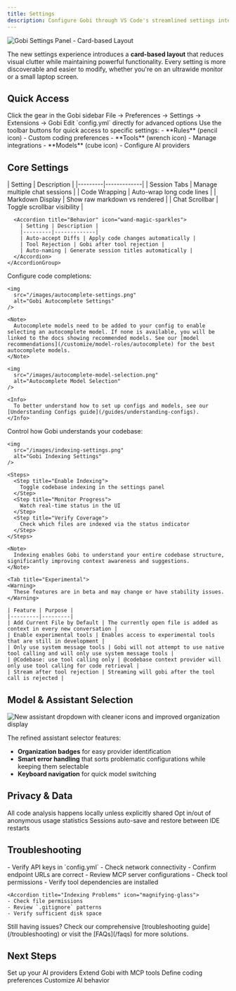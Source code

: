 ```yaml
---
title: Settings
description: Configure Gobi through VS Code's streamlined settings interface
---
```


<img
  src="/images/gobi-settings-card-layout.png"
  alt="Gobi Settings Panel - Card-based Layout"
/>

The new settings experience introduces a **card-based layout** that reduces visual clutter while maintaining powerful functionality. Every setting is more discoverable and easier to modify, whether you're on an ultrawide monitor or a small laptop screen.

## Quick Access

<CardGroup cols={3}>
  <Card title="Settings Icon" icon="gear">
    Click the gear in the Gobi sidebar
  </Card>
  <Card title="VS Code Settings" icon="sliders">
    File → Preferences → Settings → Extensions → Gobi
  </Card>
  <Card title="Config File" icon="code">
    Edit `config.yml` directly for advanced options
  </Card>
</CardGroup>

<Tip>
  Use the toolbar buttons for quick access to specific settings: - **Rules**
  (pencil icon) - Custom coding preferences - **Tools** (wrench icon) - Manage
  integrations - **Models** (cube icon) - Configure AI providers
</Tip>

## Core Settings

<Tabs>
  <Tab title="Interface">
    <AccordionGroup>
      <Accordion title="Display Options" icon="display">
        | Setting | Description |
        |---------|-------------|
        | Session Tabs | Manage multiple chat sessions |
        | Code Wrapping | Auto-wrap long code lines |
        | Markdown Display | Show raw markdown vs rendered |
        | Chat Scrollbar | Toggle scrollbar visibility |
      </Accordion>
      
      <Accordion title="Behavior" icon="wand-magic-sparkles">
        | Setting | Description |
        |---------|-------------|
        | Auto-accept Diffs | Apply code changes automatically |
        | Tool Rejection | Gobi after tool rejection |
        | Auto-naming | Generate session titles automatically |
      </Accordion>
    </AccordionGroup>
  </Tab>

  <Tab title="Autocomplete">
    Configure code completions:

    <img
      src="/images/autocomplete-settings.png"
      alt="Gobi Autocomplete Settings"
    />

    <Note>
      Autocomplete models need to be added to your config to enable selecting an autocomplete model. If none is available, you will be linked to the docs showing recommended models. See our [model recommendations](/customize/model-roles/autocomplete) for the best autocomplete models.
    </Note>

    <img
      src="/images/autocomplete-model-selection.png"
      alt="Autocomplete Model Selection"
    />

    <Info>
      To better understand how to set up configs and models, see our [Understanding Configs guide](/guides/understanding-configs).
    </Info>

  </Tab>

  <Tab title="Indexing">
    Control how Gobi understands your codebase:

    <img
      src="/images/indexing-settings.png"
      alt="Gobi Indexing Settings"
    />

    <Steps>
      <Step title="Enable Indexing">
        Toggle codebase indexing in the settings panel
      </Step>
      <Step title="Monitor Progress">
        Watch real-time status in the UI
      </Step>
      <Step title="Verify Coverage">
        Check which files are indexed via the status indicator
      </Step>
    </Steps>

    <Note>
      Indexing enables Gobi to understand your entire codebase structure, significantly improving context awareness and suggestions.
    </Note>

  </Tab>

    <Tab title="Experimental">
    <Warning>
      These features are in beta and may change or have stability issues.
    </Warning>

    | Feature | Purpose |
    |---------|---------|  
    | Add Current File by Default | The currently open file is added as context in every new conversation |
    | Enable experimental tools | Enables access to experimental tools that are still in development |
    | Only use system message tools | Gobi will not attempt to use native tool calling and will only use system message tools |
    | @Codebase: use tool calling only | @codebase context provider will only use tool calling for code retrieval |
    | Stream after tool rejection | Streaming will gobi after the tool call is rejected |

  </Tab>
</Tabs>

## Model & Assistant Selection

<img
  src="/images/assistant-selector-dropdown.png"
  alt="New assistant dropdown with cleaner icons and improved organization display"
/>

The refined assistant selector features:

- **Organization badges** for easy provider identification
- **Smart error handling** that sorts problematic configurations while keeping them selectable
- **Keyboard navigation** for quick model switching

## Privacy & Data

<CardGroup cols={3}>
  <Card title="Local Processing" icon="lock">
    All code analysis happens locally unless explicitly shared
  </Card>
  <Card title="Telemetry Control" icon="chart-line">
    Opt in/out of anonymous usage statistics
  </Card>
  <Card title="Session Management" icon="database">
    Sessions auto-save and restore between IDE restarts
  </Card>
</CardGroup>

## Troubleshooting

<AccordionGroup>
  <Accordion title="Model Connection Issues" icon="plug">
    - Verify API keys in `config.yml` - Check network connectivity - Confirm
    endpoint URLs are correct
  </Accordion>

<Accordion title="Tool Loading Failures" icon="wrench">
  - Review MCP server configurations - Check tool permissions - Verify tool
  dependencies are installed
</Accordion>

    <Accordion title="Indexing Problems" icon="magnifying-glass">
    - Check file permissions
    - Review `.gitignore` patterns
    - Verify sufficient disk space

  </Accordion>
</AccordionGroup>

<Info>
  Still having issues? Check our comprehensive [troubleshooting
  guide](/troubleshooting) or visit the [FAQs](/faqs) for more solutions.
</Info>

## Next Steps

<CardGroup cols={2}>
  <Card title="Configure Models" icon="robot" href="/customization/models">
    Set up your AI providers
  </Card>
  <Card title="Add Tools" icon="wrench" href="/customization/mcp-tools">
    Extend Gobi with MCP tools
  </Card>
  <Card title="Custom Rules" icon="pencil" href="/customization/rules">
    Define coding preferences
  </Card>
  <Card title="Prompts" icon="message" href="/customization/prompts">
    Customize AI behavior
  </Card>
</CardGroup>
